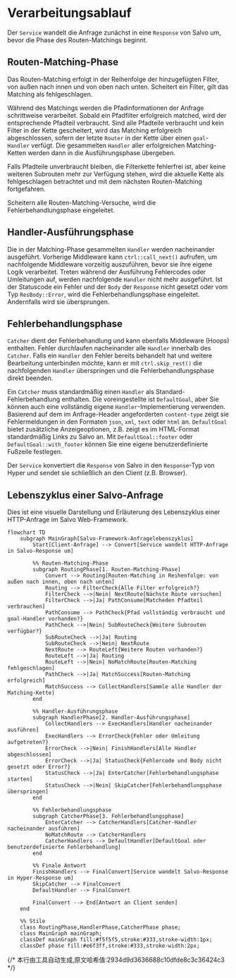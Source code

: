 # Verarbeitungsablauf

Der `Service` wandelt die Anfrage zunächst in eine `Response` von Salvo um, bevor die Phase des Routen-Matchings beginnt.

## Routen-Matching-Phase

Das Routen-Matching erfolgt in der Reihenfolge der hinzugefügten Filter, von außen nach innen und von oben nach unten. Scheitert ein Filter, gilt das Matching als fehlgeschlagen.

Während des Matchings werden die Pfadinformationen der Anfrage schrittweise verarbeitet. Sobald ein Pfadfilter erfolgreich matched, wird der entsprechende Pfadteil verbraucht. Sind alle Pfadteile verbraucht und kein Filter in der Kette gescheitert, wird das Matching erfolgreich abgeschlossen, sofern der letzte `Router` in der Kette über einen `goal`-`Handler` verfügt. Die gesammelten `Handler` aller erfolgreichen Matching-Ketten werden dann in die Ausführungsphase übergeben.

Falls Pfadteile unverbraucht bleiben, die Filterkette fehlerfrei ist, aber keine weiteren Subrouten mehr zur Verfügung stehen, wird die aktuelle Kette als fehlgeschlagen betrachtet und mit dem nächsten Routen-Matching fortgefahren.

Scheitern alle Routen-Matching-Versuche, wird die Fehlerbehandlungsphase eingeleitet.

## Handler-Ausführungsphase

Die in der Matching-Phase gesammelten `Handler` werden nacheinander ausgeführt. Vorherige Middleware kann `ctrl::call_next()` aufrufen, um nachfolgende Middleware vorzeitig auszuführen, bevor sie ihre eigene Logik verarbeitet. Treten während der Ausführung Fehlercodes oder Umleitungen auf, werden nachfolgende `Handler` nicht mehr ausgeführt. Ist der Statuscode ein Fehler und der `Body` der `Response` nicht gesetzt oder vom Typ `ResBody::Error`, wird die Fehlerbehandlungsphase eingeleitet. Andernfalls wird sie übersprungen.

## Fehlerbehandlungsphase

`Catcher` dient der Fehlerbehandlung und kann ebenfalls Middleware (Hoops) enthalten. Fehler durchlaufen nacheinander alle `Handler` innerhalb des `Catcher`. Falls ein `Handler` den Fehler bereits behandelt hat und weitere Bearbeitung unterbinden möchte, kann er mit `ctrl.skip_rest()` die nachfolgenden `Handler` überspringen und die Fehlerbehandlungsphase direkt beenden.

Ein `Catcher` muss standardmäßig einen `Handler` als Standard-Fehlerbehandlung enthalten. Die voreingestellte ist `DefaultGoal`, aber Sie können auch eine vollständig eigene `Handler`-Implementierung verwenden. Basierend auf dem im Anfrage-Header angeforderten `content-type` zeigt sie Fehlermeldungen in den Formaten `json`, `xml`, `text` oder `html` an. `DefaultGoal` bietet zusätzliche Anzeigeoptionen, z.B. zeigt es im HTML-Format standardmäßig Links zu Salvo an. Mit `DefaultGoal::footer` oder `DefaultGoal::with_footer` können Sie eine eigene benutzerdefinierte Fußzeile festlegen.

Der `Service` konvertiert die `Response` von Salvo in den `Response`-Typ von Hyper und sendet sie schließlich an den Client (z.B. Browser).

## Lebenszyklus einer Salvo-Anfrage
Dies ist eine visuelle Darstellung und Erläuterung des Lebenszyklus einer HTTP-Anfrage im Salvo Web-Framework.

```mermaid
flowchart TD
    subgraph MainGraph[Salvo-Framework-Anfragelebenszyklus]
        Start[Client-Anfrage] --> Convert[Service wandelt HTTP-Anfrage in Salvo-Response um]
        
        %% Routen-Matching-Phase
        subgraph RoutingPhase[1. Routen-Matching-Phase]
            Convert --> Routing[Routen-Matching in Reihenfolge: von außen nach innen, oben nach unten]
            Routing --> FilterCheck{Alle Filter erfolgreich?}
            FilterCheck -->|Nein| NextRoute[Nächste Route versuchen]
            FilterCheck -->|Ja| PathConsume[Matcheden Pfadteil verbrauchen]
            PathConsume --> PathCheck{Pfad vollständig verbraucht und goal-Handler vorhanden?}
            PathCheck -->|Nein| SubRouteCheck{Weitere Subrouten verfügbar?}
            SubRouteCheck -->|Ja| Routing
            SubRouteCheck -->|Nein| NextRoute
            NextRoute --> RouteLeft{Weitere Routen vorhanden?}
            RouteLeft -->|Ja| Routing
            RouteLeft -->|Nein| NoMatchRoute[Routen-Matching fehlgeschlagen]
            PathCheck -->|Ja| MatchSuccess[Routen-Matching erfolgreich]
            MatchSuccess --> CollectHandlers[Sammle alle Handler der Matching-Kette]
        end
        
        %% Handler-Ausführungsphase
        subgraph HandlerPhase[2. Handler-Ausführungsphase]
            CollectHandlers --> ExecHandlers[Handler nacheinander ausführen]
            ExecHandlers --> ErrorCheck{Fehler oder Umleitung aufgetreten?}
            ErrorCheck -->|Nein| FinishHandlers[Alle Handler abgeschlossen]
            ErrorCheck -->|Ja| StatusCheck{Fehlercode und Body nicht gesetzt oder Error?}
            StatusCheck -->|Ja| EnterCatcher[Fehlerbehandlungsphase starten]
            StatusCheck -->|Nein| SkipCatcher[Fehlerbehandlungsphase überspringen]
        end
        
        %% Fehlerbehandlungsphase
        subgraph CatcherPhase[3. Fehlerbehandlungsphase]
            EnterCatcher --> CatcherHandlers[Catcher-Handler nacheinander ausführen]
            NoMatchRoute --> CatcherHandlers
            CatcherHandlers --> DefaultHandler[DefaultGoal oder benutzerdefinierte Fehlerbehandlung]
        end
        
        %% Finale Antwort
        FinishHandlers --> FinalConvert[Service wandelt Salvo-Response in Hyper-Response um]
        SkipCatcher --> FinalConvert
        DefaultHandler --> FinalConvert
        
        FinalConvert --> End[Antwort an Client senden]
    end
    
    %% Stile
    class RoutingPhase,HandlerPhase,CatcherPhase phase;
    class MainGraph mainGraph;
    classDef mainGraph fill:#f5f5f5,stroke:#333,stroke-width:1px;
    classDef phase fill:#e6f3ff,stroke:#333,stroke-width:2px;
```
{/* 本行由工具自动生成,原文哈希值:2934d9d3636688c10dfde8c3c36424c3 */}